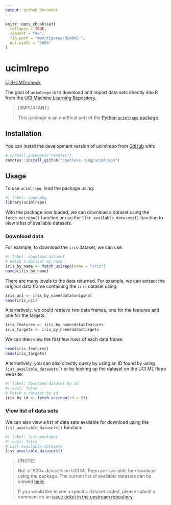 ```yaml
---
output: github_document
---
```


<!-- README.md is generated from README.Rmd. Please edit that file -->

```r
knitr::opts_chunk$set(
  collapse = TRUE,
  comment = "#>",
  fig.path = "man/figures/README-",
  out.width = "100%"
)
```

# ucimlrepo

<!-- badges: start -->
  [![R-CMD-check](https://github.com/coatless-rpkg/ucimlrepo/actions/workflows/R-CMD-check.yaml/badge.svg)](https://github.com/coatless-rpkg/ucimlrepo/actions/workflows/R-CMD-check.yaml)
  <!-- badges: end -->

The goal of `ucimlrepo` is to download and import data sets directly into R 
from the [UCI Machine Learning Repository](https://archive.ics.uci.edu/).

> [!IMPORTANT]
> 
> This package is an unoffical port of the [Python `ucimlrepo` package](https://github.com/uci-ml-repo/ucimlrepo).


## Installation

You can install the development version of ucimlrepo from [GitHub](https://github.com/) with:

``` r
# install.packages("remotes")
remotes::install_github("coatless-rpkg/ucimlrepo")
```

## Usage

To use `ucimlrepo`, load the package using:

```r
#| label: load-pkg
library(ucimlrepo)
```

With the package now loaded, we can download a dataset using the `fetch_ucirepo()` function
or use the `list_available_datasets()` function to view a list of available datasets.

### Download data

For example, to download the `iris` dataset, we can use:

```r
#| label: download dataset
# Fetch a dataset by name
iris_by_name <- fetch_ucirepo(name = "iris")
names(iris_by_name)
```

There are many levels to the data returned. For example, we can extract the 
original data frame containing the `iris` dataset using:

```r
iris_uci <- iris_by_name$data$original
head(iris_uci)
```

Alternatively, we could retrieve two data frames, one for the features and one for the targets:

```r
iris_features <- iris_by_name$data$features
iris_targets <- iris_by_name$data$targets
```

We can then view the first few rows of each data frame:

```r
head(iris_features)
head(iris_targets)
```

Alternatively, you can also directly query by using an ID found by using
`list_available_datasets()` or by looking up the dataset on the UCI ML Repo website: 

```r
#| label: download dataset by id
#| eval: false
# Fetch a dataset by id
iris_by_id <- fetch_ucirepo(id = 53)
```


### View list of data sets

We can also view a list of data sets available for download
using the `list_available_datasets()` function:

```r
#| label: list-packages
#| eval: false
# List available datasets
list_available_datasets()
```

> [!NOTE]
>
> Not all 600+ datasets on UCI ML Repo are available for download using the package. 
> The current list of available datasets can be viewed [here](https://archive.ics.uci.edu/datasets?Python=true&skip=0&take=25&sort=desc&orderBy=NumHits).
> 
> If you would like to see a specific dataset added, please submit a comment
> on an [issue ticket in the upstream repository](https://github.com/uci-ml-repo/ucimlrepo/issues/9).

